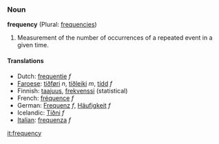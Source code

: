 ===Noun===
'''frequency''' (Plural: [[frequencies]])

#Measurement of the number of occurrences of a repeated event in a given time.

====Translations====
*Dutch: [[frequentie]] ''f''
*[[Faroese]]: [[tíðføri]] ''n'', [[tíðleiki]] ''m'', [[tídd]] ''f''
*Finnish: [[taajuus]], [[frekvenssi]] (statistical)
*French: [[fréquence]] ''f''
*German: [[Frequenz]] ''f'', [[Häufigkeit]] ''f''
*Icelandic: [[Tíðni]] ''f''
*[[Italian]]: [[frequenza]] ''f''

[[it:frequency]]
